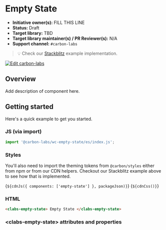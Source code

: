 
<Meta of={EmptyStateStories} />

# Empty State

- **Initiative owner(s):** FILL THIS LINE
- **Status:** Draft
- **Target library:** TBD
- **Target library maintainer(s) / PR Reviewer(s):** N/A
- **Support channel:** `#carbon-labs`

> 💡 Check our
> [Stackblitz](https://stackblitz.com/github/carbon-design-system/carbon-labs/tree/main/examples/web-components/empty-state)
> example implementation.

[![Edit carbon-labs](https://developer.stackblitz.com/img/open_in_stackblitz.svg)](https://stackblitz.com/github/carbon-design-system/carbon-labs/tree/main/examples/web-components/empty-state)

## Overview

Add description of component here.

## Getting started

Here's a quick example to get you started.

### JS (via import)

```javascript
import '@carbon-labs/wc-empty-state/es/index.js';
```

### Styles

You'll also need to import the theming tokens from `@carbon/styles` either from
npm or from our CDN helpers. Checkout our Stackblitz example above to see how
that is implemented.

<Markdown>{`${cdnJs({ components: ['empty-state'] }, packageJson)}`}</Markdown>
<Markdown>{`${cdnCss()}`}</Markdown>

### HTML

```html
<clabs-empty-state> Empty State </clabs-empty-state>
```

### &lt;clabs-empty-state&gt; attributes and properties

<ArgTypes of="clabs-empty-state" />

